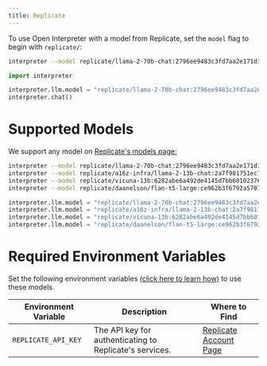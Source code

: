 ```yaml
---
title: Replicate
---
```


To use Open Interpreter with a model from Replicate, set the `model` flag to begin with `replicate/`:

<CodeGroup>

```bash Terminal
interpreter --model replicate/llama-2-70b-chat:2796ee9483c3fd7aa2e171d38f4ca12251a30609463dcfd4cd76703f22e96cdf
```

```python Python
import interpreter

interpreter.llm.model = "replicate/llama-2-70b-chat:2796ee9483c3fd7aa2e171d38f4ca12251a30609463dcfd4cd76703f22e96cdf"
interpreter.chat()
```

</CodeGroup>

# Supported Models

We support any model on [Replicate's models page:](https://replicate.ai/explore)

<CodeGroup>

```bash Terminal
interpreter --model replicate/llama-2-70b-chat:2796ee9483c3fd7aa2e171d38f4ca12251a30609463dcfd4cd76703f22e96cdf
interpreter --model replicate/a16z-infra/llama-2-13b-chat:2a7f981751ec7fdf87b5b91ad4db53683a98082e9ff7bfd12c8cd5ea85980a52
interpreter --model replicate/vicuna-13b:6282abe6a492de4145d7bb601023762212f9ddbbe78278bd6771c8b3b2f2a13b
interpreter --model replicate/daanelson/flan-t5-large:ce962b3f6792a57074a601d3979db5839697add2e4e02696b3ced4c022d4767f
```

```python Python
interpreter.llm.model = "replicate/llama-2-70b-chat:2796ee9483c3fd7aa2e171d38f4ca12251a30609463dcfd4cd76703f22e96cdf"
interpreter.llm.model = "replicate/a16z-infra/llama-2-13b-chat:2a7f981751ec7fdf87b5b91ad4db53683a98082e9ff7bfd12c8cd5ea85980a52"
interpreter.llm.model = "replicate/vicuna-13b:6282abe6a492de4145d7bb601023762212f9ddbbe78278bd6771c8b3b2f2a13b"
interpreter.llm.model = "replicate/daanelson/flan-t5-large:ce962b3f6792a57074a601d3979db5839697add2e4e02696b3ced4c022d4767f"
```

</CodeGroup>

# Required Environment Variables

Set the following environment variables [(click here to learn how)](https://chat.openai.com/share/1062cdd8-62a1-4aa8-8ec9-eca45645971a) to use these models.

| Environment Variable  | Description  | Where to Find  |
| --------------------- | ------------ | -------------- |
| `REPLICATE_API_KEY`       | The API key for authenticating to Replicate's services. | [Replicate Account Page](https://replicate.ai/login) |